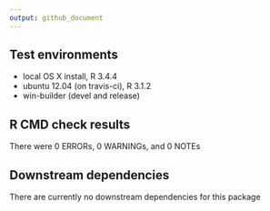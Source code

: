 ```yaml
---
output: github_document
---
```

## Test environments
* local OS X install, R 3.4.4
* ubuntu 12.04 (on travis-ci), R 3.1.2
* win-builder (devel and release)

## R CMD check results
There were 0 ERRORs, 0 WARNINGs, and 0 NOTEs


## Downstream dependencies
There are currently no downstream dependencies for this package

